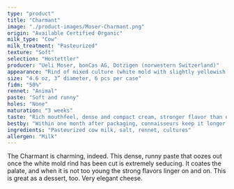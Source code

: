 ```yaml
---
type: "product"
title: "Charmant"
image: "./product-images/Moser-Charmant.png"
origin: "Available Certified Organic"
milk_type: "Cow"
milk_treatment: "Pasteurized"
texture: "Soft"
selection: "Hostettler"
producer: "Ueli Moser, bonCas AG, Dotzigen (norwestern Switzerland)"
appearance: "Rind of mixed culture (white mold with slightly yellowish smear)"
size: "4.6 oz, 3” diameter, 6 pcs per case"
fidm: "50%"
rennet: "Animal"
paste: "Soft and runny"
holes: "None"
maturation: "3 weeks"
taste: "Rich mouthfeel, dense and compact cream, stronger flavor than other Moser products"
bestby: "Within one month after packaging, connaisseurs keep it longer."
ingredients: "Pasteurized cow milk, salt, rennet, cultures"
allergen: "Milk"
---
```


The Charmant is charming, indeed. This dense, runny paste that oozes out once the white mold rind has been cut is extremely seducing. It coates the palate, and when it is not too young the strong flavors linger on and on. This is great as a dessert, too. Very elegant cheese.